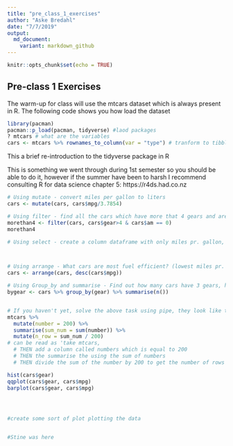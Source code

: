 ```yaml
---
title: "pre_class_1_exercises"
author: "Aske Bredahl"
date: "7/7/2019"
output:   
  md_document:
    variant: markdown_github
---
```


```r
knitr::opts_chunk$set(echo = TRUE)
```

## Pre-class 1 Exercises

The warm-up for class will use the mtcars dataset which is always present in R.
The following code shows you how load the dataset

```r
library(pacman)
pacman::p_load(pacman, tidyverse) #laod packages
? mtcars # what are the variables
cars <- mtcars %>% rownames_to_column(var = "type") # tranform to tibble
```


This a brief re-introduction to the tidyverse package in R

This is something we went through during 1st semester so you should be able to do it, however if the summer have been to harsh I recommend consulting R for data science chapter 5: https://r4ds.had.co.nz
```r
# Using mutate - convert miles per gallon to liters
cars <- mutate(cars, cars$mpg/3.7854)

# Using filter - find all the cars which have more that 4 gears and are automatic
morethan4 <- filter(cars, cars$gear>4 & cars$am == 0)
morethan4

# Using select - create a column dataframe with only miles pr. gallon, weight and number og gears



# Using arrange - What cars are most fuel efficient? (lowest miles pr. liter/gallon)
cars <- arrange(cars, desc(cars$mpg))

# Using Group_by and summarise - Find out how many cars have 3 gears, how many have 4 and how many have 5 (tip use n(), with summarise to count number of occurences)
bygear <- cars %>% group_by(gear) %>% summarise(n())


# If you haven't yet, solve the above task using pipe, they look like this '%>%' and can be read as 'then' e.g. the following lines:
mtcars %>% 
  mutate(number = 200) %>% 
  summarise(sum_num = sum(number)) %>% 
  mutate(n_row = sum_num / 200)
# can be read as 'take mtcars, 
  # THEN add a column called numbers which is equal to 200
  # THEN the summarise the using the sum of numbers 
  # THEN divide the sum of the number by 200 to get the number of rows

hist(cars$gear)
qqplot(cars$gear, cars$mpg)
barplot(cars$gear, cars$mpg)




#create some sort of plot plotting the data


#Stine was here
```


